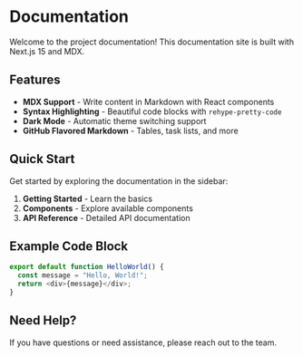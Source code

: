 # Documentation

Welcome to the project documentation! This documentation site is built with Next.js 15 and MDX.

## Features

- **MDX Support** - Write content in Markdown with React components
- **Syntax Highlighting** - Beautiful code blocks with `rehype-pretty-code`
- **Dark Mode** - Automatic theme switching support
- **GitHub Flavored Markdown** - Tables, task lists, and more

## Quick Start

Get started by exploring the documentation in the sidebar:

1. **Getting Started** - Learn the basics
2. **Components** - Explore available components
3. **API Reference** - Detailed API documentation

## Example Code Block

```typescript
export default function HelloWorld() {
  const message = "Hello, World!";
  return <div>{message}</div>;
}
```

## Need Help?

If you have questions or need assistance, please reach out to the team.
